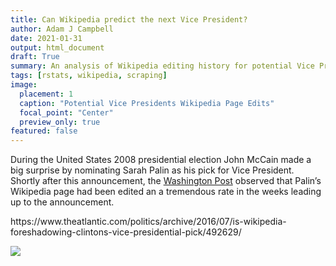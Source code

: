 ```yaml
---
title: Can Wikipedia predict the next Vice President?
author: Adam J Campbell
date: 2021-01-31
output: html_document
draft: True
summary: An analysis of Wikipedia editing history for potential Vice Presidental picks.
tags: [rstats, wikipedia, scraping] 
image:
  placement: 1
  caption: "Potential Vice Presidents Wikipedia Page Edits"
  focal_point: "Center"
  preview_only: true
featured: false
---
```


During the United States 2008 presidential election John McCain made a big surprise by nominating Sarah Palin as his pick for Vice President.  Shortly after this announcement, the [Washington Post](https://www.washingtonpost.com/wp-dyn/content/article/2008/08/29/AR2008082902691.html) observed that Palin's Wikipedia page had been edited an a tremendous rate in the weeks leading up to the announcement.


https://www.theatlantic.com/politics/archive/2016/07/is-wikipedia-foreshadowing-clintons-vice-presidential-pick/492629/

![](/img/cummulative_edits.png)
